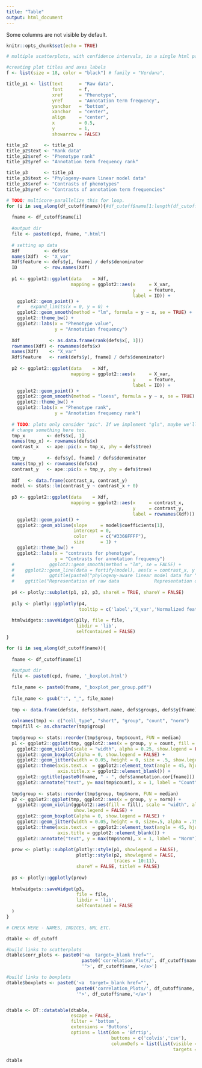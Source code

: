 ```yaml
---
title: "Table"
output: html_document
---
```


Some columns are not visible by default. 

```r
knitr::opts_chunk$set(echo = TRUE)
```

```r

# multiple scatterplots, with confidence intervals, in a single html page

#creating plot titles and axes labels
f <- list(size = 18, color = "black") # family = "Verdana",

title_p1 <- list(text      = "Raw data",
                 font      = f,
                 xref      = "Phenotype",
                 yref      = "Annotation term frequency",
                 yanchor   = "bottom",
                 xanchor   = "center",
                 align     = "center",
                 x         = 0.5,
                 y         = 1,
                 showarrow = FALSE)

title_p2      <- title_p1
title_p2$text <- "Rank data"
title_p2$xref <- "Phenotype rank"
title_p2$yref <- "Annotation term frequency rank"

title_p3      <- title_p1
title_p3$text <- "Phylogeny-aware linear model data"
title_p3$xref <- "Contrasts of phenotypes"
title_p3$yref <- "Contrasts of annotation term frequencies"

# TODO: multicore-parallelize this for loop.
for (i in seq_along(df_cutoff$name)){#df_cutoff$name[1:length(df_cutoff[, 1])]) { # get filtered to plot a lot
  
  fname <- df_cutoff$name[i]
  
  #output dir
  file <- paste0(cpd, fname, ".html")
  
  # setting up data
  Xdf         <- defs$x
  names(Xdf)  <- "X_var"
  Xdf$feature <- defs$y[, fname] / defs$denominator
  ID          <- row.names(Xdf)
  
  p1 <- ggplot2::ggplot(data    = Xdf, 
                        mapping = ggplot2::aes(x     = X_var, 
                                               y     = feature,
                                               label = ID)) + 
    ggplot2::geom_point() +
    #    expand_limits(x = 0, y = 0) +
    ggplot2::geom_smooth(method = "lm", formula = y ~ x, se = TRUE) + 
    ggplot2::theme_bw() +
    ggplot2::labs(x = "Phenotype value", 
                  y = "Annotation frequency")
  
  Xdf           <- as.data.frame(rank(defs$x[, 1]))
  rownames(Xdf) <- rownames(defs$x)
  names(Xdf)    <- "X_var"
  Xdf$feature   <- rank(defs$y[, fname] / defs$denominator)
  
  p2 <- ggplot2::ggplot(data    = Xdf, 
                        mapping = ggplot2::aes(x     = X_var, 
                                               y     = feature,
                                               label = ID)) + 
    ggplot2::geom_point() +
    ggplot2::geom_smooth(method = "loess", formula = y ~ x, se = TRUE) + 
    ggplot2::theme_bw() +
    ggplot2::labs(x = "Phenotype rank", 
                  y = "Annotation frequency rank")
  
  # TODO: plots only consider "pic". If we implement "gls", maybe we'll need to 
  # change something here too.
  tmp_x        <- defs$x[, 1]
  names(tmp_x) <- rownames(defs$x)
  contrast_x   <- ape::pic(x = tmp_x, phy = defs$tree)
  
  tmp_y        <- defs$y[, fname] / defs$denominator
  names(tmp_y) <- rownames(defs$x)
  contrast_y   <- ape::pic(x = tmp_y, phy = defs$tree)
  
  Xdf   <- data.frame(contrast_x, contrast_y)
  model <- stats::lm(contrast_y ~ contrast_x + 0)
  
  p3 <- ggplot2::ggplot(data    = Xdf, 
                        mapping = ggplot2::aes(x     = contrast_x, 
                                               y     = contrast_y, 
                                               label = rownames(Xdf))) +
    ggplot2::geom_point() +
    ggplot2::geom_abline(slope     = model$coefficients[1], 
                         intercept = 0, 
                         color     = c("#3366FFFF"), 
                         size      = 1) +
    ggplot2::theme_bw() +
    ggplot2::labs(x = "contrasts for phenotype", 
                  y = "Contrasts for annotation frequency")
  #             ggplot2::geom_smooth(method = "lm", se = FALSE) +
  #    ggplot2::geom_line(data = fortify(model), aes(x = contrast_x, y = .fitted))
  #             ggtitle(paste0("phylogeny-aware linear model data for "), i),
  #    ggtitle("Representation of raw data             Representation of rank data                Representation of phylogenetic-aware linear model data")
  
  p4 <- plotly::subplot(p1, p2, p3, shareX = TRUE, shareY = FALSE)
  
  p1ly <- plotly::ggplotly(p4,
                           tooltip = c('label','X_var','Normalized feature'))
  
  htmlwidgets::saveWidget(p1ly, file = file,
                          libdir = 'lib',
                          selfcontained = FALSE)
}
```

```r

for (i in seq_along(df_cutoff$name)){
  
  fname <- df_cutoff$name[i]
  
  #output dir
  file <- paste0(cpd, fname, '_boxplot.html')
  
  file_name <- paste0(fname, "_boxplot_per_group.pdf")
  
  file_name <- gsub(":", "_", file_name)
  
  tmp <- data.frame(defs$x, defs$short.name, defs$groups, defs$y[fname], (defs$y[fname]/defs$denominator))
  
  colnames(tmp) <- c("cell_type", "short", "group", "count", "norm")
  tmp$fill <- as.character(tmp$group)
  
  tmp$group <- stats::reorder(tmp$group, tmp$count, FUN = median)
  p1 <- ggplot2::ggplot(tmp, ggplot2::aes(x = group, y = count, fill = fill)) + 
    ggplot2::geom_violin(scale = "width", alpha = 0.25, show.legend = FALSE) +  
    ggplot2::geom_boxplot(alpha = 0, show.legend = FALSE) + 
    ggplot2::geom_jitter(width = 0.05, height = 0, size = .5, show.legend = FALSE) + 
    ggplot2::theme(axis.text.x  = ggplot2::element_text(angle = 45, hjust = 1), 
                   axis.title.x = ggplot2::element_blank()) + 
    ggplot2::ggtitle(paste0(fname, " - ", defs$annotation.cor[fname])) + 
    ggplot2::annotate("text", y= max(tmp$count), x = 1, label = "Count")
  
  tmp$group <- stats::reorder(tmp$group, tmp$norm, FUN = median)
  p2 <- ggplot2::ggplot(tmp, ggplot2::aes(x = group, y = norm)) + 
    ggplot2::geom_violin(ggplot2::aes(fill = fill), scale = "width", alpha = 0.25,
                         show.legend = FALSE) + 
    ggplot2::geom_boxplot(alpha = 0, show.legend = FALSE) + 
    ggplot2::geom_jitter(width = 0.05, height = 0, size=.5, alpha = .75, show.legend = FALSE) + 
    ggplot2::theme(axis.text.x  = ggplot2::element_text(angle = 45, hjust = 1), 
                   axis.title = ggplot2::element_blank()) + 
    ggplot2::annotate("text", y = max(tmp$norm), x = 1, label = "Norm")
  
  prow <- plotly::subplot(plotly::style(p1, showlegend = FALSE), 
                          plotly::style(p2, showlegend = FALSE, 
                                        traces = 10:11),
                          shareY = FALSE, titleY = FALSE)
  
  p3 <- plotly::ggplotly(prow)
  
  htmlwidgets::saveWidget(p3,
                          file = file,
                          libdir = 'lib',
                          selfcontained = FALSE
  )
}

```

```r

# CHECK HERE - NAMES, INDICES, URL ETC.

dtable <- df_cutoff

#build links to scatterplots
dtable$corr_plots <- paste0('<a  target=_blank href="', 
                            paste0('correlation_Plots/', df_cutoff$name,'.html'),
                            '">', df_cutoff$name,'</a>') 

#build links to boxplots
dtable$boxplots <- paste0('<a  target=_blank href="', 
                          paste0('correlation_Plots/', df_cutoff$name, '_boxplot', '.html'),
                          '">', df_cutoff$name,'</a>')


dtable <- DT::datatable(dtable,
                        escape = FALSE, 
                        filter = 'bottom',
                        extensions = 'Buttons', 
                        options = list(dom = 'Bfrtip', 
                                       buttons = c('colvis','csv'),
                                       columnDefs = list(list(visible = FALSE,
                                                              targets = 4:(length(df_cutoff) - 2))))) # prepare table

dtable
```
